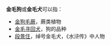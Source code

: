 '''金毛狗'''或'''金毛犬'''可以指：

*[[金狗毛蕨|金狗毛蕨]]，蕨类植物
*[[金毛寻回犬|金毛寻回犬]]，狗的品种
*[[段景住|段景住]]，绰号金毛犬，《水浒传》中人物

{{Disambig|Cat=三字消歧义}}